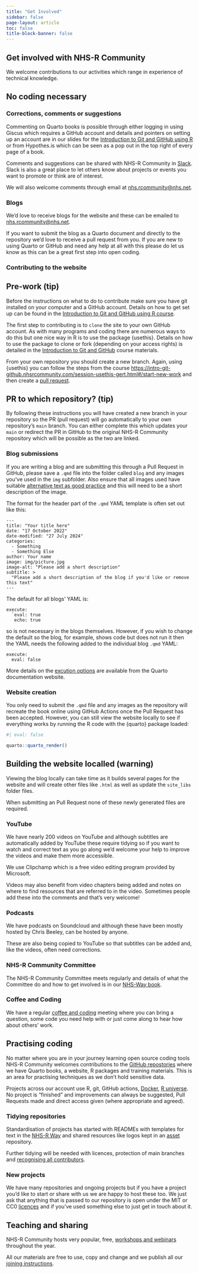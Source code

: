 ```yaml
---
title: "Get Involved"
sidebar: false
page-layout: article
toc: false
title-block-banner: false
---
```


## Get involved with NHS-R Community

We welcome contributions to our activities which range in experience of technical knowledge.

## No coding necessary

### Corrections, comments or suggestions

Commenting on Quarto books is possible through either logging in using Giscus which requires a GitHub account and details and pointers on setting up an account are in our slides for the [Introduction to Git and GitHub using R](https://intro-git-github.nhsrcommunity.com/session-prework.html#/github) or from Hypothes.is which can be seen as a pop out in the top right of every page of a book.

Comments and suggestions can be shared with NHS-R Community in [Slack](https://nhsrcommunity.slack.com/).
Slack is also a great place to let others know about projects or events you want to promote or think are of interest.

We will also welcome comments through email at [nhs.rcommunity@nhs.net](https://nhsrcommunity.slack.com/).

### Blogs

We'd love to receive blogs for the website and these can be emailed to [nhs.rcommunity@nhs.net](https://nhsrcommunity.slack.com/).

If you want to submit the blog as a Quarto document and directly to the repository we'd love to receive a pull request from you.
If you are new to using Quarto or GitHub and need any help at all with this please do let us know as this can be a great first step into open coding.

### Contributing to the website

:::{.callout-tip collapse=false appearance='default' icon=true}
## Pre-work (tip)
Before the instructions on what to do to contribute make sure you have git installed on your computer and a GitHub account.
Details on how to get set up can be found in the [Introduction to Git and GitHub using R course](https://intro-git-github.nhsrcommunity.com/session-setup.html#/title-slide).
:::

The first step to contributing is to `clone` the site to your own GitHub account.
As with many programs and coding there are numerous ways to do this but one nice way in R is to use the package {usethis}.
Details on how to use the package to clone or fork (depending on your access rights) is detailed in the [Introduction to Git and GitHub](https://intro-git-github.nhsrcommunity.com/session-fork-clone.html#/existing-repositories) course materials.

From your own repository you should create a new branch.
Again, using {usethis} you can follow the steps from the course <https://intro-git-github.nhsrcommunity.com/session-usethis-gert.html#/start-new-work> and then create a [pull request](https://intro-git-github.nhsrcommunity.com/session-pull-requests.html#/pushing-to-the-remote-github).

:::{.callout-tip collapse=false appearance='default' icon=true}
## PR to which repository? (tip)
By following these instructions you will have created a new branch in your repository so the PR (pull request) will go automatically to your own repository's `main` branch. 
You can either complete this which updates your `main` or redirect the PR in GitHub to the original NHS-R Community repository which will be possible as the two are linked.
:::

### Blog submissions

If you are writing a blog and are submitting this through a Pull Request in GitHub, please save a `.qmd` file into the folder called `blog` and any images you've used in the `img` subfolder.
Also ensure that all images used have suitable [alternative text as good practice](https://design102.blog.gov.uk/2022/01/14/whats-the-alternative-how-to-write-good-alt-text/) and this will need to be a short description of the image.

The format for the header part of the `.qmd` YAML template is often set out like this:

```
---
title: "Your title here"
date: "17 October 2022"
date-modified: "27 July 2024"
categories:
  - Something
  - Something Else
author: Your name
image: img/picture.jpg
image-alt: "Please add a short description"
subtitle: >
  "Please add a short description of the blog if you'd like or remove this text"
---
```
The default for all blogs' YAML is:

```
execute:
  `eval: true
   echo: true
```

so is not necessary in the blogs themselves.
However, if you wish to change the default so the blog, for example, shows code but does not run it then the YAML needs the following added to the individual blog `.qmd` YAML:

```
execute: 
  eval: false
```

More details on the [excution options](https://quarto.org/docs/computations/execution-options.html) are available from the Quarto documentation website.

### Website creation

You only need to submit the `.qmd` file and any images as the repository will recreate the book online using GitHub Actions once the Pull Request has been accepted.
However, you can still view the website locally to see if everything works by running the R code with the {quarto} package loaded:

```r
#| eval: false

quarto::quarto_render()
```

:::{.callout-warning collapse=false appearance='default' icon=true}
## Building the website localled (warning)
Viewing the blog locally can take time as it builds several pages for the website and will create other files like `.html` as well as update the `site_libs` folder files.

When submitting an Pull Request none of these newly generated files are required.
:::

### YouTube

We have nearly 200 videos on YouTube and although subtitles are automatically added by YouTube these require tidying so if you want to watch and correct text as you go along we'd welcome your help to improve the videos and make them more accessible.

We use Clipchamp which is a free video editing program provided by Microsoft.

Videos may also benefit from video chapters being added and notes on where to find resources that are referred to in the video. 
Sometimes people add these into the comments and that's very welcome!

### Podcasts

We have podcasts on Soundcloud and although these have been mostly hosted by Chris Beeley, can be hosted by anyone.

These are also being copied to YouTube so that subtitles can be added and, like the videos, often need corrections.

### NHS-R Community Committee

The NHS-R Community Committee meets regularly and details of what the Committee do and how to get involved is in our [NHS-Way book](https://nhsrway.nhsrcommunity.com/nhsr-committee.html).

### Coffee and Coding

We have a regular [coffee and coding](https://nhsrway.nhsrcommunity.com/community-handbook.html#coffee-and-coding) meeting where you can bring a question, some code you need help with or just come along to hear how about others' work.

## Practising coding

No matter where you are in your journey learning open source coding tools NHS-R Community welcomes contributions to the [GitHub repostories](https://github.com/nhs-r-community) where we have Quarto books, a website, R packages and training materials.
This is an area for practising techniques as we don't hold sensitive data.

Projects across our account use R, git, GitHub actions, [Docker](https://github.com/nhs-r-community/r_gh_actions), [R universe](https://github.com/nhs-r-community/nhs-r-community.r-universe.dev). 
No project is "finished" and improvements can always be suggested, Pull Requests made and direct access given (where appropriate and agreed).

### Tidying repositories

Standardisation of projects has started with READMEs with templates for text in the [NHS-R Way](https://nhsrway.nhsrcommunity.com/style-guides.html#readmes-in-repositories) and shared resources like logos kept in an [asset](https://github.com/nhs-r-community/assets) repository.

Further tidying will be needed with licences, protection of main branches and [recognising all contributors](https://github.com/all-contributors/all-contributors).

### New projects

We have many repositories and ongoing projects but if you have a project you'd like to start or share with us we are happy to host these too.
We just ask that anything that is passed to our repository is open under the MIT or CC0 [licences](https://nhsrway.nhsrcommunity.com/style-guides.html#licences-to-use) and if you've used something else to just get in touch about it.

## Teaching and sharing

NHS-R Community hosts very popular, free, [workshops and webinars](https://nhsrway.nhsrcommunity.com/community-handbook.html) throughout the year.

All our materials are free to use, copy and change and we publish all our [joining instructions](https://nhsrway.nhsrcommunity.com/training.html).

